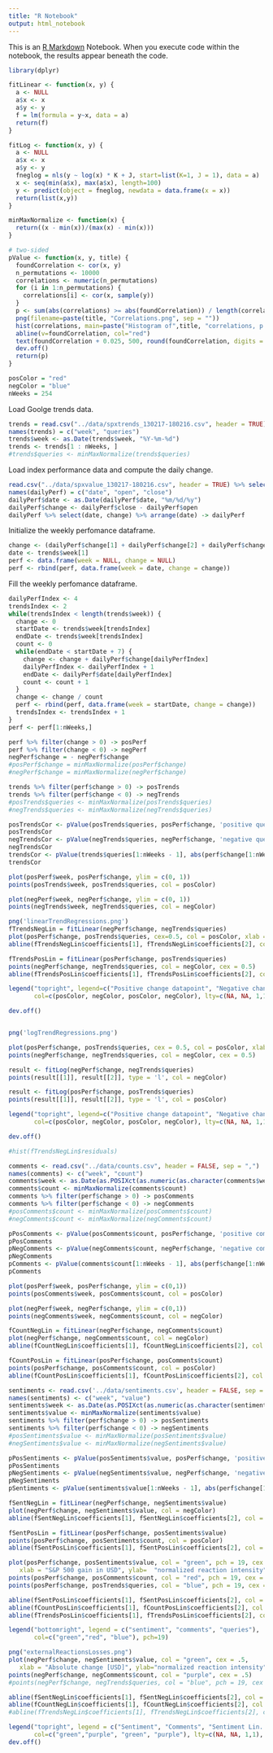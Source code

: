 ```yaml
---
title: "R Notebook"
output: html_notebook
---
```


This is an [R Markdown](http://rmarkdown.rstudio.com) Notebook. When you execute code within the notebook, the results appear beneath the code. 

```r
library(dplyr)

fitLinear <- function(x, y) {
  a <- NULL
  a$x <- x
  a$y <- y
  f = lm(formula = y~x, data = a)
  return(f)
}

fitLog <- function(x, y) {
  a <- NULL 
  a$x <- x
  a$y <- y
  fneglog = nls(y ~ log(x) * K + J, start=list(K=1, J = 1), data = a)
  x <- seq(min(a$x), max(a$x), length=100)
  y <- predict(object = fneglog, newdata = data.frame(x = x))
  return(list(x,y))
}

minMaxNormalize <- function(x) {
  return((x - min(x))/(max(x) - min(x)))
}

# two-sided
pValue <- function(x, y, title) {
  foundCorrelation <- cor(x, y)
  n_permutations <- 10000
  correlations <- numeric(n_permutations)
  for (i in 1:n_permutations) {
    correlations[i] <- cor(x, sample(y))
  }
  p <- sum(abs(correlations) >= abs(foundCorrelation)) / length(correlations)
  png(filename=paste(title, "Correlations.png", sep = ""))
  hist(correlations, main=paste("Histogram of",title, "correlations, p =",round(p, digits = 3)))
  abline(v=foundCorrelation, col="red")
  text(foundCorrelation + 0.025, 500, round(foundCorrelation, digits = 3), col = "red") 
  dev.off()
  return(p)
}

posColor = "red"
negColor = "blue"
nWeeks = 254

```


Load Goolge trends data.

```r
trends = read.csv("../data/spxtrends_130217-180216.csv", header = TRUE)
names(trends) = c("week", "queries")
trends$week <- as.Date(trends$week, "%Y-%m-%d")
trends <- trends[1 : nWeeks, ]
#trends$queries <- minMaxNormalize(trends$queries)
```

Load index performance data and compute the daily change.
```r
read.csv("../data/spxvalue_130217-180216.csv", header = TRUE) %>% select(Date, Open, Close) -> dailyPerf
names(dailyPerf) = c("date", "open", "close")
dailyPerf$date <- as.Date(dailyPerf$date, "%m/%d/%y")
dailyPerf$change <- dailyPerf$close - dailyPerf$open
dailyPerf %>% select(date, change) %>% arrange(date) -> dailyPerf

```


Initialize the weekly perfomance dataframe.
```r
change <- (dailyPerf$change[1] + dailyPerf$change[2] + dailyPerf$change[3])/3
date <- trends$week[1]
perf <- data.frame(week = NULL, change = NULL)
perf <- rbind(perf, data.frame(week = date, change = change))
```

Fill the weekly perfomance dataframe.
```r
dailyPerfIndex <- 4
trendsIndex <- 2
while(trendsIndex < length(trends$week)) {
  change <- 0
  startDate <- trends$week[trendsIndex]
  endDate <- trends$week[trendsIndex]
  count <- 0
  while(endDate < startDate + 7) {
    change <- change + dailyPerf$change[dailyPerfIndex]
    dailyPerfIndex <- dailyPerfIndex + 1
    endDate <- dailyPerf$date[dailyPerfIndex]
    count <- count + 1
  }
  change <- change / count
  perf <- rbind(perf, data.frame(week = startDate, change = change))
  trendsIndex <- trendsIndex + 1
}
perf <- perf[1:nWeeks,]
```

```r
perf %>% filter(change > 0) -> posPerf
perf %>% filter(change < 0) -> negPerf
negPerf$change = - negPerf$change
#posPerf$change = minMaxNormalize(posPerf$change)
#negPerf$change = minMaxNormalize(negPerf$change)
```

```r
trends %>% filter(perf$change > 0) -> posTrends
trends %>% filter(perf$change < 0) -> negTrends
#posTrends$queries <- minMaxNormalize(posTrends$queries)
#negTrends$queries <- minMaxNormalize(negTrends$queries)
```

```r
posTrendsCor <- pValue(posTrends$queries, posPerf$change, 'positive query')
posTrendsCor
negTrendsCor <- pValue(negTrends$queries, negPerf$change, 'negative query')
negTrendsCor
trendsCor <- pValue(trends$queries[1:nWeeks - 1], abs(perf$change[1:nWeeks - 1]), 'query')
trendsCor
```


```r
plot(posPerf$week, posPerf$change, ylim = c(0, 1))
points(posTrends$week, posTrends$queries, col = posColor)

plot(negPerf$week, negPerf$change, ylim = c(0, 1))
points(negTrends$week, negTrends$queries, col = negColor)
```

```r
png('linearTrendRegressions.png')
fTrendsNegLin = fitLinear(negPerf$change, negTrends$queries)
plot(posPerf$change, posTrends$queries, cex=0.5, col = posColor, xlab = 'Absolute change [USD]', ylab = '#queries', xlim = c(min(posPerf$change, negPerf$change), max(posPerf$change, negPerf$change)), ylim = c(min(posTrends$queries, negTrends$queries), max(posTrends$queries, negTrends$queries)))
abline(fTrendsNegLin$coefficients[1], fTrendsNegLin$coefficients[2], col = negColor)

fTrendsPosLin = fitLinear(posPerf$change, posTrends$queries)
points(negPerf$change, negTrends$queries, col = negColor, cex = 0.5)
abline(fTrendsPosLin$coefficients[1], fTrendsPosLin$coefficients[2], col = posColor)

legend("topright", legend=c("Positive change datapoint", "Negative change datpoint", "Positive Lin. Regression", "Negative Lin. Regression"),
       col=c(posColor, negColor, posColor, negColor), lty=c(NA, NA, 1,1), pch=c(1, 1, NA, NA), cex=0.8)

dev.off()


png('logTrendRegressions.png')

plot(posPerf$change, posTrends$queries, cex = 0.5, col = posColor, xlab = 'Absolute change [USD]', ylab = '#queries', xlim = c(min(posPerf$change, negPerf$change), max(posPerf$change, negPerf$change)), ylim = c(min(posTrends$queries, negTrends$queries), max(posTrends$queries, negTrends$queries)))
points(negPerf$change, negTrends$queries, col = negColor, cex = 0.5)

result <- fitLog(negPerf$change, negTrends$queries)
points(result[[1]], result[[2]], type = 'l', col = negColor)

result <- fitLog(posPerf$change, posTrends$queries)
points(result[[1]], result[[2]], type = 'l', col = posColor)

legend("topright", legend=c("Positive change datapoint", "Negative change datpoint", "Positive Log. Regression", "Negative Log. Regression"),
       col=c(posColor, negColor, posColor, negColor), lty=c(NA, NA, 1,1), pch=c(1, 1, NA, NA), cex=0.8)

dev.off()

#hist(fTrendsNegLin$residuals)
```


```r
comments <- read.csv("../data/counts.csv", header = FALSE, sep = ",")
names(comments) <- c("week", "count")
comments$week <- as.Date(as.POSIXct(as.numeric(as.character(comments$week)),origin="1970-01-01",tz="GMT"))
comments$count <- minMaxNormalize(comments$count)
comments %>% filter(perf$change > 0) -> posComments
comments %>% filter(perf$change < 0) -> negComments
#posComments$count <- minMaxNormalize(posComments$count)
#negComments$count <- minMaxNormalize(negComments$count)
```

```r
pPosComments <- pValue(posComments$count, posPerf$change, 'positive comment')
pPosComments
pNegComments <- pValue(negComments$count, negPerf$change, 'negative comment')
pNegComments
pComments <- pValue(comments$count[1:nWeeks - 1], abs(perf$change[1:nWeeks - 1]), 'comment')
pComments

```


```r
plot(posPerf$week, posPerf$change, ylim = c(0,1))
points(posComments$week, posComments$count, col = posColor)

plot(negPerf$week, negPerf$change, ylim = c(0,1))
points(negComments$week, negComments$count, col = negColor)
```

```r
fCountNegLin = fitLinear(negPerf$change, negComments$count)
plot(negPerf$change, negComments$count, col = negColor)
abline(fCountNegLin$coefficients[1], fCountNegLin$coefficients[2], col = negColor)

fCountPosLin = fitLinear(posPerf$change, posComments$count)
points(posPerf$change, posComments$count, col = posColor)
abline(fCountPosLin$coefficients[1], fCountPosLin$coefficients[2], col = posColor)
```

```r
sentiments <- read.csv('../data/sentiments.csv', header = FALSE, sep = ",")
names(sentiments) <- c("week", "value")
sentiments$week <- as.Date(as.POSIXct(as.numeric(as.character(sentiments$week)),origin="1970-01-01",tz="GMT"))
sentiments$value <- minMaxNormalize(sentiments$value)
sentiments %>% filter(perf$change > 0) -> posSentiments
sentiments %>% filter(perf$change < 0) -> negSentiments
#posSentiments$value <- minMaxNormalize(posSentiments$value)
#negSentiments$value <- minMaxNormalize(negSentiments$value)
```

```r
pPosSentiments <- pValue(posSentiments$value, posPerf$change, 'positive sentiment')
pPosSentiments
pNegSentiments <- pValue(negSentiments$value, negPerf$change, 'negative sentiment')
pNegSentiments
pSentiments <- pValue(sentiments$value[1:nWeeks - 1], abs(perf$change[1:nWeeks - 1]), 'sentiment')
```


```r
fSentNegLin = fitLinear(negPerf$change, negSentiments$value)
plot(negPerf$change, negSentiments$value, col = negColor)
abline(fSentNegLin$coefficients[1], fSentNegLin$coefficients[2], col = negColor)

fSentPosLin = fitLinear(posPerf$change, posSentiments$value)
points(posPerf$change, posSentiments$count, col = posColor)
abline(fSentPosLin$coefficients[1], fSentPosLin$coefficients[2], col = posColor)

```

```r
plot(posPerf$change, posSentiments$value, col = "green", pch = 19, cex = .5, main="Reactions to gains",
   xlab = "S&P 500 gain in USD", ylab=  "normalized reaction intensity")
points(posPerf$change, posComments$count, col = "red", pch = 19, cex = .5)
points(posPerf$change, posTrends$queries, col = "blue", pch = 19, cex = .5)

abline(fSentPosLin$coefficients[1], fSentPosLin$coefficients[2], col = "green")
abline(fCountPosLin$coefficients[1], fCountPosLin$coefficients[2], col = "red")
abline(fTrendsPosLin$coefficients[1], fTrendsPosLin$coefficients[2], col = "blue")

legend("bottomright", legend = c("sentiment", "comments", "queries"),
       col=c("green","red", "blue"), pch=19)

```



```r
png("externalReactionsLosses.png")
plot(negPerf$change, negSentiments$value, col = "green", cex = .5,
   xlab = "Absolute change [USD]", ylab="normalized reaction intensity", ylim=c(0,1))
points(negPerf$change, negComments$count, col = "purple", cex = .5)
#points(negPerf$change, negTrends$queries, col = "blue", pch = 19, cex = .5)

abline(fSentNegLin$coefficients[1], fSentNegLin$coefficients[2], col = "green")
abline(fCountNegLin$coefficients[1], fCountNegLin$coefficients[2], col = "purple")
#abline(fTrendsNegLin$coefficients[1], fTrendsNegLin$coefficients[2], col = "blue")

legend("topright", legend = c("Sentiment", "Comments", "Sentiment Lin. Regression", "Comments Lin. Regression"),
       col=c("green","purple", "green", "purple"), lty=c(NA, NA, 1,1), pch=c(1, 1, NA, NA))
dev.off()
```

